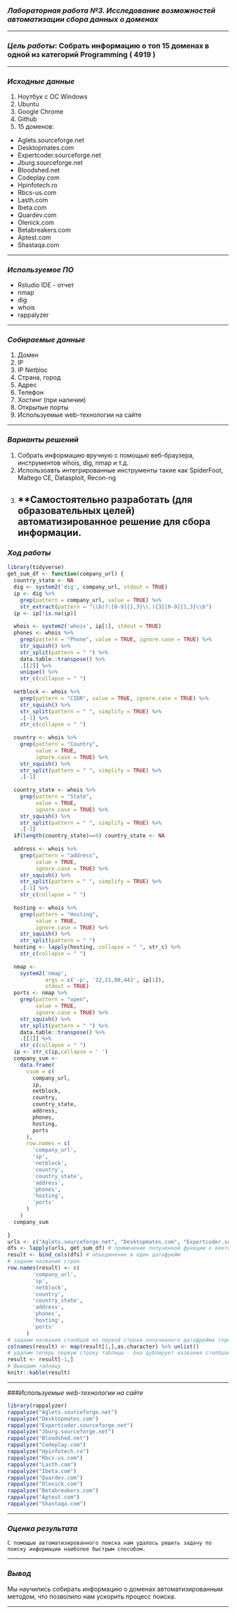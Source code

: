 ### *Лабораторная работа №3. Исследование возможностей автоматизации сбора данных о доменах*

--------------------------------------------------------------------------------------------------------------------------------

### *Цель работы*: Собрать информацию о топ 15 доменах в одной из категорий Programming ( 4919 )

--------------------------------------------------------------------------------------------------------------------------------

### *Исходные данные*
1. Ноутбук c OC Windows
2. Ubuntu
3. Google Chrome
4. Github
5. 15 доменов:
 - Aglets.sourceforge.net
 - Desktopmates.com
 - Expertcoder.sourceforge.net
 - Jburg.sourceforge.net
 - Bloodshed.net
 - Codeplay.com
 - Hpinfotech.ro
 - Rbcs-us.com
 - Lasth.com
 - Ibeta.com
 - Quardev.com
 - Olenick.com
 - Betabreakers.com
 - Aptest.com
 - Shastaqa.com
   
   
   
--------------------------------------------------------------------------------------------------------------------------------

### *Используемое ПО*
   - Rstudio IDE - отчет
   - nmap
   - dig
   - whois
   - rappalyzer
   
--------------------------------------------------------------------------------------------------------------------------------

### *Собираемые данные*
1. Домен
2. IP
3. IP Netbloc
4. Страна, город
5. Адрес
6. Телефон
7. Хостинг (при наличии)
8. Открытые порты
9. Используемые web-технологии на сайте

--------------------------------------------------------------------------------------------------------------------------------

### *Варианты решений*
1. Собрать информацию вручную с помощью веб-браузера, инструментов whois, dig, nmap и т.д.
2. Использоавть интегрированные инструменты такие как SpiderFoot, Maltego CE, Datasploit, Recon-ng
3. **Самостоятельно разработать (для образовательных целей) автоматизированное решение для сбора информации.
--------------------------------------------------------------------------------------------------------------------------------


### *Ход работы*

```r
library(tidyverse)
get_sum_df <- function(company_url) {
  country_state <- NA
  dig <- system2('dig', company_url, stdout = TRUE)
  ip <- dig %>%
    grep(pattern = company_url, value = TRUE) %>%
    str_extract(pattern = "\\b(?:[0-9]{1,3}\\.){3}[0-9]{1,3}\\b")
  ip <- ip[!is.na(ip)]
  
  whois <- system2('whois', ip[1], stdout = TRUE)
  phones <- whois %>%
    grep(pattern = "Phone", value = TRUE, ignore.case = TRUE) %>%
    str_squish() %>%
    str_split(pattern = " ") %>%
    data.table::transpose() %>%
    .[[2]] %>%
    unique() %>%
    str_c(collapse = " ")
  
  netblock <- whois %>%
    grep(pattern = "CIDR", value = TRUE, ignore.case = TRUE) %>%
    str_squish() %>%
    str_split(pattern = " ", simplify = TRUE) %>%
    .[-1] %>%
    str_c(collapse = " ")
  
  country <- whois %>%
    grep(pattern = "Country",
         value = TRUE,
         ignore.case = TRUE) %>%
    str_squish() %>%
    str_split(pattern = " ", simplify = TRUE) %>%
    .[-1]
  
  country_state <- whois %>%
    grep(pattern = "State",
         value = TRUE,
         ignore.case = TRUE) %>%
    str_squish() %>%
    str_split(pattern = " ", simplify = TRUE) %>%
    .[-1]
  if(length(country_state)==0) country_state <- NA
  
  address <- whois %>%
    grep(pattern = "address",
         value = TRUE,
         ignore.case = TRUE) %>%
    str_squish() %>%
    str_split(pattern = " ", simplify = TRUE) %>%
    .[-1] %>%
    str_c(collapse = " ")
  
  hosting <- whois %>%
    grep(pattern = "Hosting",
         value = TRUE,
         ignore.case = TRUE) %>%
    str_squish() %>%
    str_split(pattern = " ")
  hosting <- lapply(hosting, collapse = " ", str_c) %>%
    str_c(collapse = " ")
  
  nmap <-
    system2('nmap',
            args = c('-p', '22,21,80,443', ip[1]),
            stdout = TRUE)
  ports <- nmap %>%
    grep(pattern = "open",
         value = TRUE,
         ignore.case = TRUE) %>%
    str_squish() %>%
    str_split(pattern = " ") %>%
    data.table::transpose() %>%
    .[[1]] %>%
    str_c(collapse = " ")
  ip <- str_c(ip,collapse = ' ')
  company_sum <-
    data.frame(
      csum = c(
        company_url,
        ip,
        netblock,
        country,
        country_state,
        address,
        phones,
        hosting,
        ports
      ),
      row.names = c(
        'company_url',
        'ip',
        'netblock',
        'country',
        'country_state',
        'address',
        'phones',
        'hosting',
        'ports'
      )
    )
  company_sum
  
}
urls <- c("Aglets.sourceforge.net", "Desktopmates.com", "Expertcoder.sourceforge.net", "Jburg.sourceforge.net", "Bloodshed.net", "Codeplay.com",              "Hpinfotech.ro", "Rbcs-us.com", "Lasth.com", "Ibeta.com", "Quardev.com", "Olenick.com", "Betabreakers.com", "Aptest.com", 	"Shastaqa.com")
dfs <- lapply(urls, get_sum_df) # применение полученной функции к вектору, на выходе функции - список из одноколоночных датафреймов
result <- bind_cols(dfs) # объединение в один датафрейм
# задаем названия строк
row.names(result) <- c(
        'company_url',
        'ip',
        'netblock',
        'country',
        'country_state',
        'address',
        'phones',
        'hosting',
        'ports'
      )
# задаем названия столбцов из первой строки полученного датафрейма (предварительно переведя в тип character)
colnames(result) <- map(result[1,],as.character) %>% unlist()
# удалим теперь первую строку таблицы - она дублирует названия столбцов
result <- result[-1,]
# Выводим таблицу
knitr::kable(result) 
```



--------------------------------------------------------------------------------------------------------------------------------

###*Используемые web-технологии на сайте*

```r
library(rappalyzer)
rappalyze("Aglets.sourceforge.net")
rappalyze("Desktopmates.com")
rappalyze("Expertcoder.sourceforge.net")
rappalyze("Jburg.sourceforge.net")
rappalyze("Bloodshed.net")
rappalyze("Codeplay.com")
rappalyze("Hpinfotech.ro")
rappalyze("Rbcs-us.com")
rappalyze("Lasth.com")
rappalyze("Ibeta.com")
rappalyze("Quardev.com")
rappalyze("Olenick.com")
rappalyze("Betabreakers.com")
rappalyze("Aptest.com")
rappalyze("Shastaqa.com")

```



--------------------------------------------------------------------------------------------------------------------------------

### *Оценка результата*
	С помощью автоматизированного поиска нам удалось решить задачу по поиску информации наиболее быстрым способом.

--------------------------------------------------------------------------------------------------------------------------------

### *Вывод*
Мы научились собирать информацию о доменах автоматизированным методом, что позволило нам ускорить процесс поиска. 

--------------------------------------------------------------------------------------------------------------------------------

